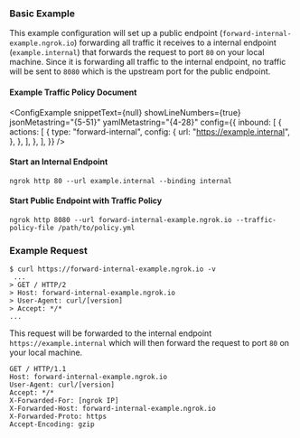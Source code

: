 
### Basic Example

This example configuration will set up a public endpoint (`forward-internal-example.ngrok.io`) forwarding all traffic it receives to a internal endpoint (`example.internal`) that forwards the request to port `80` on your local machine. Since it is forwarding all traffic to the internal endpoint, no traffic will be sent to `8080` which is the upstream port for the public endpoint.

#### Example Traffic Policy Document

<ConfigExample
	snippetText={null}
	showLineNumbers={true}
	jsonMetastring="{5-51}"
	yamlMetastring="{4-28}"
	config={{
		inbound: [
			{
				actions: [
					{
						type: "forward-internal",
						config: {
							url: "https://example.internal",
						},
					},
				],
			},
		],
	}}
/>

#### Start an Internal Endpoint

```shell
ngrok http 80 --url example.internal --binding internal
```

#### Start Public Endpoint with Traffic Policy

```shell
ngrok http 8080 --url forward-internal-example.ngrok.io --traffic-policy-file /path/to/policy.yml
```

### Example Request

```shell
$ curl https://forward-internal-example.ngrok.io -v
 ...
> GET / HTTP/2
> Host: forward-internal-example.ngrok.io
> User-Agent: curl/[version]
> Accept: */*
...
```

This request will be forwarded to the internal endpoint `https://example.internal` which will then forward the request to port `80` on your local machine.

```
GET / HTTP/1.1
Host: forward-internal-example.ngrok.io
User-Agent: curl/[version]
Accept: */*
X-Forwarded-For: [ngrok IP]
X-Forwarded-Host: forward-internal-example.ngrok.io
X-Forwarded-Proto: https
Accept-Encoding: gzip
```
